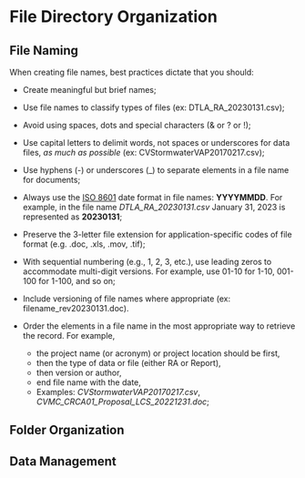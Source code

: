 # File Directory Organization {#organization}

## File Naming

When creating file names, best practices dictate that you should:

- Create meaningful but brief names;
- Use file names to classify types of files (ex: DTLA_RA_20230131.csv);
- Avoid using spaces, dots and special characters (& or ? or !);
- Use capital letters to delimit words, not spaces or underscores for data files, *as much as possible* (ex: CVStormwaterVAP20170217.csv);
- Use hyphens (-) or underscores (_) to separate elements in a file name for documents;
- Always use the [ISO 8601](https://www.iso.org/iso-8601-date-and-time-format.html) date format in file names: **YYYYMMDD**. For example, in the file name *DTLA_RA_20230131.csv* January 31, 2023 is represented as **20230131**;
- Preserve the 3-letter file extension for application-specific codes of file format (e.g. .doc, .xls, .mov, .tif);
- With sequential numbering (e.g., 1, 2, 3, etc.), use leading zeros to accommodate multi-digit versions. For example, use 01-10 for 1-10, 001-100 for 1-100, and so on;
- Include versioning of file names where appropriate (ex: filename_rev20230131.doc).

- Order the elements in a file name in the most appropriate way to retrieve the record. For example, 
  - the project name (or acronym) or project location should be first, 
  - then the type of data or file (either RA or Report),
  - then version or author,
  - end file name with the date,
  - Examples: *CVStormwaterVAP20170217.csv*, *CVMC_CRCA01_Proposal_LCS_20221231.doc*;



## Folder Organization


## Data Management